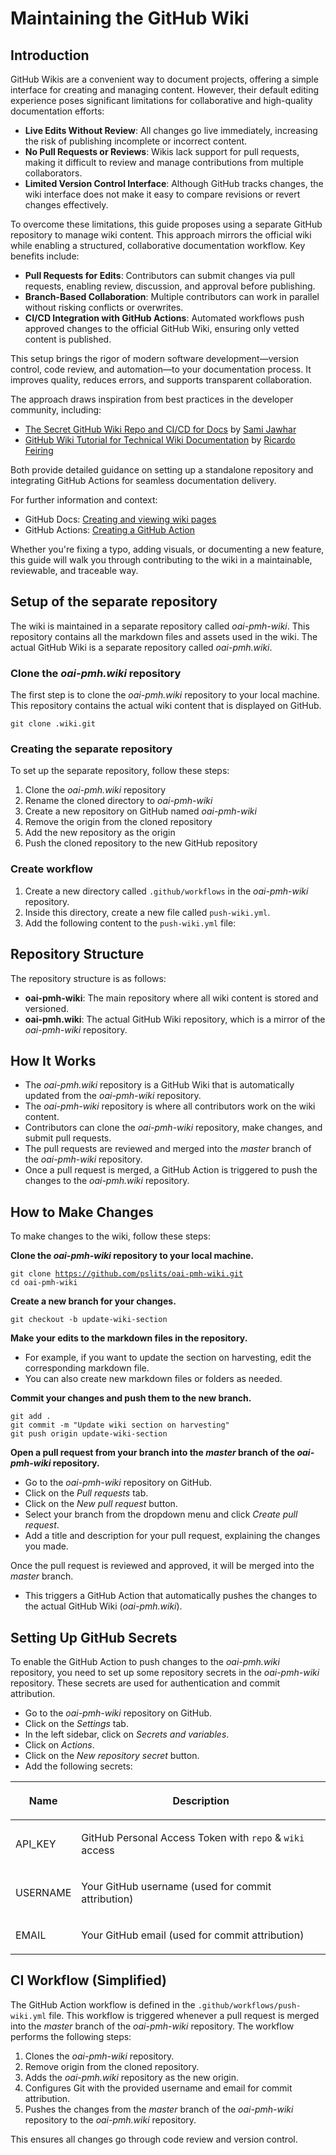 = Maintaining the GitHub Wiki =

== Introduction ==

GitHub Wikis are a convenient way to document projects, offering a simple interface for creating and managing content. However, their default editing experience poses significant limitations for collaborative and high-quality documentation efforts:

* '''Live Edits Without Review''': All changes go live immediately, increasing the risk of publishing incomplete or incorrect content.
* '''No Pull Requests or Reviews''': Wikis lack support for pull requests, making it difficult to review and manage contributions from multiple collaborators.
* '''Limited Version Control Interface''': Although GitHub tracks changes, the wiki interface does not make it easy to compare revisions or revert changes effectively.

To overcome these limitations, this guide proposes using a separate GitHub repository to manage wiki content. This approach mirrors the official wiki while enabling a structured, collaborative documentation workflow. Key benefits include:

* '''Pull Requests for Edits''': Contributors can submit changes via pull requests, enabling review, discussion, and approval before publishing.
* '''Branch-Based Collaboration''': Multiple contributors can work in parallel without risking conflicts or overwrites.
* '''CI/CD Integration with GitHub Actions''': Automated workflows push approved changes to the official GitHub Wiki, ensuring only vetted content is published.

This setup brings the rigor of modern software development—version control, code review, and automation—to your documentation process. It improves quality, reduces errors, and supports transparent collaboration.

The approach draws inspiration from best practices in the developer community, including:
* [https://medium.com/@thecybermonk/the-secret-github-wiki-repo-and-ci-cd-for-docs-fafe2583b72e The Secret GitHub Wiki Repo and CI/CD for Docs] by [https://github.com/sjawhar Sami Jawhar]
* [https://sparkbox.com/foundry/github_wiki_tutorial_for_technical_wiki_documentation GitHub Wiki Tutorial for Technical Wiki Documentation] by [https://github.com/rfearing Ricardo Feiring]

Both provide detailed guidance on setting up a standalone repository and integrating GitHub Actions for seamless documentation delivery.

For further information and context:

* GitHub Docs: [https://docs.github.com/en/communities/documenting-your-project-with-wikis/creating-and-viewing-wiki-pages Creating and viewing wiki pages]
* GitHub Actions: [https://docs.github.com/en/actions/creating-actions Creating a GitHub Action]

Whether you're fixing a typo, adding visuals, or documenting a new feature, this guide will walk you through contributing to the wiki in a maintainable, reviewable, and traceable way.

== Setup of the separate repository ==

The wiki is maintained in a separate repository called ''oai-pmh-wiki''. This repository contains all the markdown files and assets used in the wiki. The actual GitHub Wiki is a separate repository called ''oai-pmh.wiki''.

=== Clone the ''oai-pmh.wiki'' repository ===

The first step is to clone the ''oai-pmh.wiki'' repository to your local machine. This repository contains the actual wiki content that is displayed on GitHub.

 git clone <repository-url>.wiki.git

=== Creating the separate repository ===
To set up the separate repository, follow these steps:
# Clone the ''oai-pmh.wiki'' repository
# Rename the cloned directory to ''oai-pmh-wiki''
# Create a new repository on GitHub named ''oai-pmh-wiki''
# Remove the origin from the cloned repository
# Add the new repository as the origin
# Push the cloned repository to the new GitHub repository

=== Create workflow ===
# Create a new directory called <code>.github/workflows</code> in the ''oai-pmh-wiki'' repository.
# Inside this directory, create a new file called <code>push-wiki.yml</code>.
# Add the following content to the <code>push-wiki.yml</code> file:

== Repository Structure ==

The repository structure is as follows:
* '''oai-pmh-wiki''': The main repository where all wiki content is stored and versioned.
* '''oai-pmh.wiki''': The actual GitHub Wiki repository, which is a mirror of the ''oai-pmh-wiki'' repository.

== How It Works ==

* The ''oai-pmh.wiki'' repository is a GitHub Wiki that is automatically updated from the ''oai-pmh-wiki'' repository.
* The ''oai-pmh-wiki'' repository is where all contributors work on the wiki content.
* Contributors can clone the ''oai-pmh-wiki'' repository, make changes, and submit pull requests.
* The pull requests are reviewed and merged into the ''master'' branch of the ''oai-pmh-wiki'' repository.
* Once a pull request is merged, a GitHub Action is triggered to push the changes to the ''oai-pmh.wiki'' repository.

== How to Make Changes ==

To make changes to the wiki, follow these steps:

'''Clone the ''oai-pmh-wiki'' repository to your local machine.'''
    
 git clone https://github.com/pslits/oai-pmh-wiki.git
 cd oai-pmh-wiki

'''Create a new branch for your changes.'''

 git checkout -b update-wiki-section

'''Make your edits to the markdown files in the repository.'''
* For example, if you want to update the section on harvesting, edit the corresponding markdown file.
* You can also create new markdown files or folders as needed.

'''Commit your changes and push them to the new branch.'''
 git add .
 git commit -m "Update wiki section on harvesting"
 git push origin update-wiki-section

'''Open a pull request from your branch into the ''master'' branch of the ''oai-pmh-wiki'' repository.'''
* Go to the ''oai-pmh-wiki'' repository on GitHub.
* Click on the ''Pull requests'' tab.
* Click on the ''New pull request'' button.
* Select your branch from the dropdown menu and click ''Create pull request''.
* Add a title and description for your pull request, explaining the changes you made.

Once the pull request is reviewed and approved, it will be merged into the ''master'' branch.
* This triggers a GitHub Action that automatically pushes the changes to the actual GitHub Wiki (''oai-pmh.wiki'').

== Setting Up GitHub Secrets ==

To enable the GitHub Action to push changes to the ''oai-pmh.wiki'' repository, you need to set up some repository secrets in the ''oai-pmh-wiki'' repository. These secrets are used for authentication and commit attribution.
* Go to the ''oai-pmh-wiki'' repository on GitHub.
* Click on the ''Settings'' tab.
* In the left sidebar, click on ''Secrets and variables''.
* Click on ''Actions''.
* Click on the ''New repository secret'' button.
* Add the following secrets:
{| class="wikitable"
! Name !! Description
|-
| API_KEY || GitHub Personal Access Token with <code>repo</code> & <code>wiki</code> access
|-
| USERNAME || Your GitHub username (used for commit attribution)
|-
| EMAIL || Your GitHub email (used for commit attribution)
|}

== CI Workflow (Simplified) ==

The GitHub Action workflow is defined in the <code>.github/workflows/push-wiki.yml</code> file. This workflow is triggered whenever a pull request is merged into the ''master'' branch of the ''oai-pmh-wiki'' repository.
The workflow performs the following steps:
# Clones the ''oai-pmh-wiki'' repository.
# Remove origin from the cloned repository.
# Adds the ''oai-pmh.wiki'' repository as the new origin.
# Configures Git with the provided username and email for commit attribution.
# Pushes the changes from the ''master'' branch of the ''oai-pmh-wiki'' repository to the ''oai-pmh.wiki'' repository.

This ensures all changes go through code review and version control.
